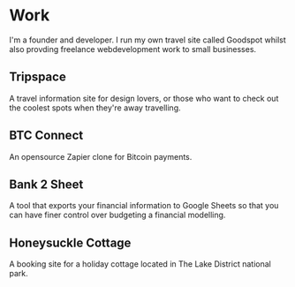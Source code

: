 # Work

I'm a founder and developer. I run my own travel site called Goodspot whilst also provding freelance webdevelopment work to small businesses.

## Tripspace
A travel information site for design lovers, or those who want to check out the coolest spots when they're away travelling.

## BTC Connect
An opensource Zapier clone for Bitcoin payments.

## Bank 2 Sheet
A tool that exports your financial information to Google Sheets so that you can have finer control over budgeting a financial modelling.

## Honeysuckle Cottage
A booking site for a holiday cottage located in The Lake District national park.
